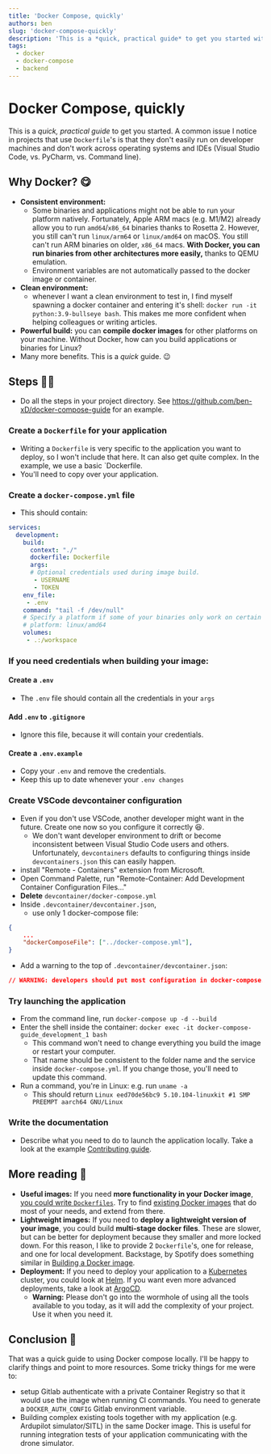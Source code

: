 ```yaml
---
title: 'Docker Compose, quickly'
authors: ben
slug: 'docker-compose-quickly'
description: 'This is a *quick, practical guide* to get you started with using Docker Compose, locally.'
tags:
  - docker
  - docker-compose
  - backend
---
```

# Docker Compose, quickly
This is a *quick, practical guide* to get you started. A common issue I notice in projects that use `Dockerfile`'s is that they don't easily run on developer machines and don't work across operating systems and IDEs (Visual Studio Code, vs. PyCharm, vs. Command line). 

<!--truncate-->

## Why Docker? 😋
- **Consistent environment:** 
    - Some binaries and applications might not be able to run your platform natively. Fortunately, Apple ARM macs (e.g. M1/M2) already allow you to run `amd64`/`x86_64` binaries thanks to Rosetta 2. However, you still can't run `linux/arm64` or `linux/amd64` on macOS. You still can't run ARM binaries on older, `x86_64` macs. **With Docker, you can run binaries from other architectures more easily,** thanks to QEMU emulation.
    - Environment variables are not automatically passed to the docker image or container.
- **Clean environment:**
    - whenever I want a clean environment to test in, I find myself spawning a docker container and entering it's shell: `docker run -it python:3.9-bullseye bash`. This makes me more confident when helping colleagues or writing articles.
- **Powerful build:** you can **compile docker images** for other platforms on your machine. Without Docker, how can you build applications or binaries for Linux?
- Many more benefits. This is a *quick* guide. 😉
## Steps 🚶🏻
- Do all the steps in your project directory. See https://github.com/ben-xD/docker-compose-guide for an example.
### Create a `Dockerfile` for your application
- Writing a `Dockerfile` is very specific to the application you want to deploy, so I won't include that here. It can also get quite complex. In the example, we use a basic `Dockerfile.
- You'll need to copy over your application.
### Create a `docker-compose.yml` file
- This should contain:
```yaml
services:
  development:
    build:
      context: "./"
      dockerfile: Dockerfile
      args:
      # Optional credentials used during image build.
       - USERNAME
       - TOKEN
    env_file:
     - .env
    command: "tail -f /dev/null"
    # Specify a platform if some of your binaries only work on certain platforms. e.g. linux/amd64, linux/arm64
    # platform: linux/amd64 
    volumes:
     - .:/workspace
```
### If you need credentials when building your image:
#### Create a `.env`
- The `.env` file should contain all the credentials in your `args`
#### Add `.env` to `.gitignore`
- Ignore this file, because it will contain your credentials.
#### Create a `.env.example`
- Copy your `.env` and remove the credentials.
- Keep this up to date whenever your `.env changes`
### Create VSCode devcontainer configuration
- Even if you don't use VSCode, another developer might want in the future. Create one now so you configure it correctly 😆. 
    - We don't want developer environment to drift or become inconsistent between Visual Studio Code users and others. Unfortunately, `devcontainers` defaults to configuring things inside `devcontainers.json` this can easily happen.
- install "Remote - Containers" extension from Microsoft.
- Open Command Palette, run "Remote-Container: Add Development Container Configuration Files..."
- **Delete** `devcontainer/docker-compose.yml`
- Inside `.devcontainer/devcontainer.json`, 
    - use only 1 docker-compose file: 
```json
{
    ...
    "dockerComposeFile": ["../docker-compose.yml"],
}
```
- Add a warning to the top of `.devcontainer/devcontainer.json`:
```json
// WARNING: developers should put most configuration in docker-compose.yml instead of VSCode specific configuration to ensure all developer environments work, not just VSCode.
```
### Try launching the application
- From the command line, run `docker-compose up -d --build`
- Enter the shell inside the container: `docker exec -it docker-compose-guide_development_1 bash`
    - This command won't need to change everything you build the image or restart your computer.
    - That name should be consistent to the folder name and the service inside `docker-compose.yml`. If you change those, you'll need to update this command.
- Run a command, you're in Linux: e.g. run `uname -a`
    - This should return `Linux eed70de56bc9 5.10.104-linuxkit #1 SMP PREEMPT aarch64 GNU/Linux`
### Write the documentation
- Describe what you need to do to launch the application locally.  Take a look at the example [Contributing guide](https://github.com/ben-xD/docker-compose-guide#contributing).
## More reading 👀
- **Useful images:** If you need **more functionality in your Docker image**, [you could write `Dockerfiles`](https://docs.docker.com/develop/develop-images/dockerfile_best-practices/). Try to find [existing Docker images](https://hub.docker.com/) that do most of your needs, and extend from there. 
- **Lightweight images:** If you need to **deploy a lightweight version of your image**, you could build **multi-stage docker files**. These are slower, but can be better for deployment because they smaller and more locked down. For this reason, I like to provide 2 `Dockerfile`'s, one for release, and one for local development. Backstage, by Spotify does something similar in [Building a Docker image](https://backstage.io/docs/deployment/docker).
- **Deployment:** If you need to deploy your application to a [Kubernetes](https://kubernetes.io/) cluster, you could look at [Helm](https://helm.sh/). If you want even more advanced deployments, take a look at [ArgoCD](https://argo-cd.readthedocs.io/en/stable/).
    - **Warning:** Please don't go into the wormhole of using all the tools available to you today, as it will add the complexity of your project. Use it when you need it.
## Conclusion 🏁
That was a quick guide to using Docker compose locally. I'll be happy to clarify things and point to more resources. Some tricky things for me were to:
- setup Gitlab authenticate with a private Container Registry so that it would use the image when running CI commands. You need to generate a `DOCKER_AUTH_CONFIG` Gitlab environment variable.
- Building complex existing tools together with my application (e.g. Ardupilot simulator/SITL) in the same Docker image. This is useful for running integration tests of your application communicating with the drone simulator.
